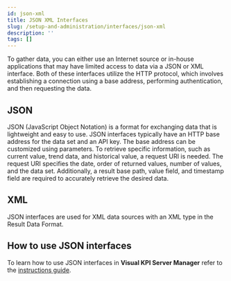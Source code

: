 ```yaml
---
id: json-xml
title: JSON XML Interfaces
slug: /setup-and-administration/interfaces/json-xml
description: ''
tags: []
---
```


To gather data, you can either use an Internet source or in-house applications that may have limited access to data via a JSON or XML interface. Both of these interfaces utilize the HTTP protocol, which involves establishing a connection using a base address, performing authentication, and then requesting the data.

## JSON

JSON (JavaScript Object Notation) is a format for exchanging data that is lightweight and easy to use. JSON interfaces typically have an HTTP base address for the data set and an API key. The base address can be customized using parameters. To retrieve specific information, such as current value, trend data, and historical value, a request URI is needed. The request URI specifies the date, order of returned values, number of values, and the data set. Additionally, a result base path, value field, and timestamp field are required to accurately retrieve the desired data.

## XML

JSON interfaces are used for XML data sources with an XML type in the Result Data Format.

## How to use JSON interfaces

To learn how to use JSON interfaces in **Visual KPI Server Manager** refer to the [instructions guide](/docs/setup-and-administration/interfaces/json-xml/how-to-use-json-interfaces).
